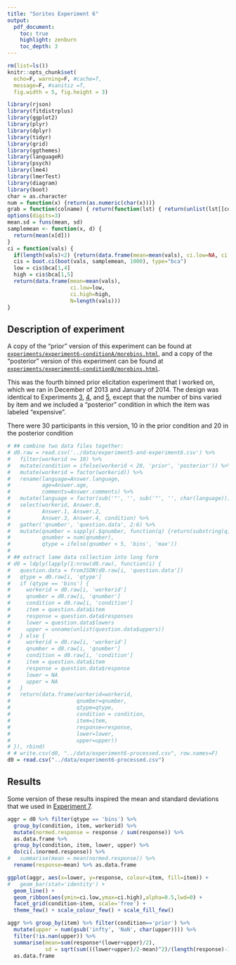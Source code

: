 ```yaml
---
title: "Sorites Experiment 6"
output:
  pdf_document:
    toc: true
    highlight: zenburn
    toc_depth: 3
---
```


```r
rm(list=ls())
knitr::opts_chunk$set(
  echo=F, warning=F, #cache=T, 
  message=F, #sanitiz =T, 
  fig.width = 5, fig.height = 3)
```


```r
library(rjson)
library(fitdistrplus)
library(ggplot2)
library(plyr)
library(dplyr)
library(tidyr)
library(grid)
library(ggthemes)
library(languageR)
library(psych)
library(lme4)
library(lmerTest)
library(diagram)
library(boot)
char = as.character
num = function(x) {return(as.numeric(char(x)))}
grab = function(colname) { return(function(lst) { return(unlist(lst[[colname]])) }) }
options(digits=3)
mean.sd = funs(mean, sd)
samplemean <- function(x, d) {
  return(mean(x[d]))
}
ci = function(vals) {
  if(length(vals)<2) {return(data.frame(mean=mean(vals), ci.low=NA, ci.high=NA, N=length(vals)))}
  cis = boot.ci(boot(vals, samplemean, 1000), type="bca")
  low = cis$bca[1,4]
  high = cis$bca[1,5]
  return(data.frame(mean=mean(vals),
                    ci.low=low,
                    ci.high=high,
                    N=length(vals)))
}
```

## Description of experiment

A copy of the "prior" version of this experiment can be found at [`experiments/experiment6-conditionA/morebins.html`](../experiments/experiment6-conditionA/morebins.html), and a copy of the "posterior" version of this experiment can be found at [`experiments/experiment6-conditionB/morebins.html`](../experiments/experiment6-conditionB/morebins.html).

This was the fourth binned prior elicitation experiment that I worked on, which we ran in December of 2013 and January of 2014. The design was identical to Experiments [3](experiment3.pdf), [4](experiment4.pdf), and [5](experiment5.pdf), except that the number of bins varied by item and we included a "posterior" condition in which the item was labeled "expensive".

There were 30 participants in this version, 10 in the prior condition and 20 in the posterior condition

```r
# ## combine two data files together:
# d0.raw = read.csv('../data/experiment5-and-experiment6.csv') %>%
#   filter(workerid >= 10) %>%
#   mutate(condition = ifelse(workerid < 20, 'prior', 'posterior')) %>%
#   mutate(workerid = factor(workerid)) %>%
#   rename(language=Answer.language,
#          age=Answer.age,
#          comments=Answer.comments) %>%
#   mutate(language = factor(sub('"', '', sub('"', '', char(language))))) %>%
#   select(workerid, Answer.0,
#          Answer.1, Answer.2,
#          Answer.3, Answer.4, condition) %>%
#   gather('qnumber', 'question.data', 2:6) %>%
#   mutate(qnumber = sapply(.$qnumber, function(q) {return(substring(q, 8))}),
#          qnumber = num(qnumber),
#          qtype = ifelse(qnumber < 5, 'bins', 'max'))
#          
# ## extract lame data collection into long form
# d0 = ldply(lapply(1:nrow(d0.raw), function(i) {
#   question.data = fromJSON(d0.raw[i, 'question.data'])
#   qtype = d0.raw[i, 'qtype']
#   if (qtype == 'bins') {
#     workerid = d0.raw[i, 'workerid']
#     qnumber = d0.raw[i, 'qnumber']
#     condition = d0.raw[i, 'condition']
#     item = question.data$item
#     response = question.data$responses
#     lower = question.data$lowers
#     upper = unname(unlist(question.data$uppers))
#   } else {
#     workerid = d0.raw[i, 'workerid']
#     qnumber = d0.raw[i, 'qnumber']
#     condition = d0.raw[i, 'condition']
#     item = question.data$item
#     response = question.data$response
#     lower = NA
#     upper = NA
#   }
#   return(data.frame(workerid=workerid,
#                     qnumber=qnumber,
#                     qtype=qtype,
#                     condition = condition,
#                     item=item,
#                     response=response,
#                     lower=lower,
#                     upper=upper))
# }), rbind)
# # write.csv(d0, "../data/experiment6-processed.csv", row.names=F)
d0 = read.csv("../data/experiment6-processed.csv")
```

## Results

Some version of these results inspired the mean and standard deviations that we used in [Experiment 7](experiment7.pdf).

```r
aggr = d0 %>% filter(qtype == 'bins') %>%
  group_by(condition, item, workerid) %>%
  mutate(normed.response = response / sum(response)) %>%
  as.data.frame %>%
  group_by(condition, item, lower, upper) %>%
  do(ci(.$normed.response)) %>%
#   summarise(mean = mean(normed.response)) %>%
  rename(response=mean) %>% as.data.frame

ggplot(aggr, aes(x=lower, y=response, colour=item, fill=item)) +
#   geom_bar(stat='identity') +
  geom_line() +
  geom_ribbon(aes(ymin=ci.low,ymax=ci.high),alpha=0.5,lwd=0) +
  facet_grid(condition~item, scale='free') +
  theme_few() + scale_colour_few() + scale_fill_few()

aggr %>% group_by(item) %>% filter(condition=='prior') %>%
  mutate(upper = num(gsub('infty', 'NaN', char(upper)))) %>%
  filter(!is.nan(upper)) %>%
  summarise(mean=sum(response*(lower+upper)/2),
            sd = sqrt(sum(((lower+upper)/2-mean)^2)/(length(response)-1))) %>%
  as.data.frame
```

